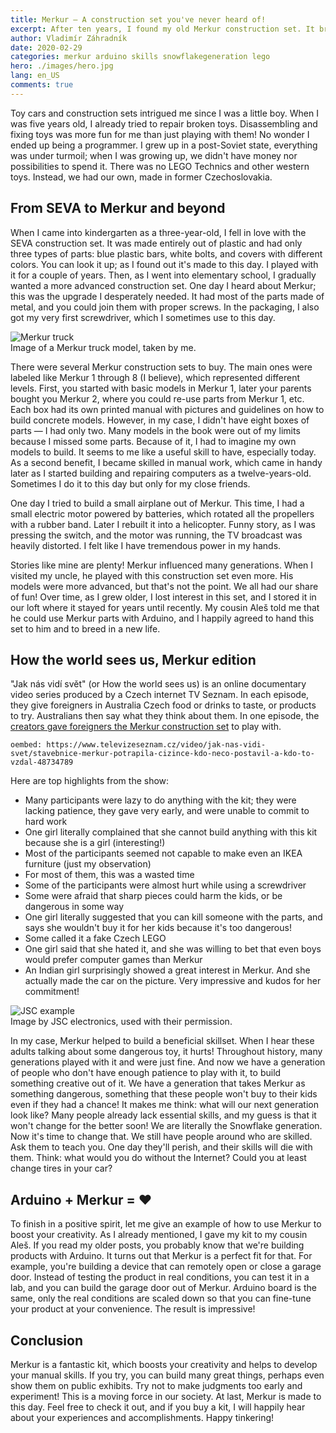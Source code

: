 ```yaml
---
title: Merkur — A construction set you've never heard of!
excerpt: After ten years, I found my old Merkur construction set. It brings memories and thoughts about how I can make it useful again.
author: Vladimír Záhradník
date: 2020-02-29
categories: merkur arduino skills snowflakegeneration lego
hero: ./images/hero.jpg
lang: en_US
comments: true
---
```

Toy cars and construction sets intrigued me since I was a little boy. When I was five years old, I already tried to repair broken toys. Disassembling and fixing toys was more fun for me than just playing with them! No wonder I ended up being a programmer. I grew up in a post-Soviet state, everything was under turmoil; when I was growing up, we didn't have money nor possibilities to spend it. There was no LEGO Technics and other western toys. Instead, we had our own, made in former Czechoslovakia.

## From SEVA to Merkur and beyond
When I came into kindergarten as a three-year-old, I fell in love with the SEVA construction set. It was made entirely out of plastic and had only three types of parts: blue plastic bars, white bolts, and covers with different colors. You can look it up; as I found out it's made to this day. I played with it for a couple of years. Then, as I went into elementary school, I gradually wanted a more advanced construction set. One day I heard about Merkur; this was the upgrade I desperately needed. It had most of the parts made of metal, and you could join them with proper screws. In the packaging, I also got my very first screwdriver, which I sometimes use to this day.

<div className="Image__Large">
  <img src="./images/merkur-truck.jpg" alt="Merkur truck" />
  <figcaption>Image of a Merkur truck model, taken by me.</figcaption>
</div>

There were several Merkur construction sets to buy. The main ones were labeled like Merkur 1 through 8 (I believe), which represented different levels. First, you started with basic models in Merkur 1, later your parents bought you Merkur 2, where you could re-use parts from Merkur 1, etc. Each box had its own printed manual with pictures and guidelines on how to build concrete models. However, in my case, I didn't have eight boxes of parts — I had only two. Many models in the book were out of my limits because I missed some parts. Because of it, I had to imagine my own models to build. It seems to me like a useful skill to have, especially today. As a second benefit, I became skilled in manual work, which came in handy later as I started building and repairing computers as a twelve-years-old. Sometimes I do it to this day but only for my close friends.

One day I tried to build a small airplane out of Merkur. This time, I had a small electric motor powered by batteries, which rotated all the propellers with a rubber band. Later I rebuilt it into a helicopter. Funny story, as I was pressing the switch, and the motor was running, the TV broadcast was heavily distorted. I felt like I have tremendous power in my hands.

Stories like mine are plenty! Merkur influenced many generations. When I visited my uncle, he played with this construction set even more. His models were more advanced, but that's not the point. We all had our share of fun! Over time, as I grew older, I lost interest in this set, and I stored it in our loft where it stayed for years until recently. My cousin Aleš told me that he could use Merkur parts with Arduino, and I happily agreed to hand this set to him and to breed in a new life.

## How the world sees us, Merkur edition
"Jak nás vidí svět" (or How the world sees us) is an online documentary video series produced by a Czech internet TV Seznam. In each episode, they give foreigners in Australia Czech food or drinks to taste, or products to try. Australians then say what they think about them. In one episode, the [creators gave foreigners the Merkur construction set][jak-nas-vidi-svet-merkur] to play with.

`oembed: https://www.televizeseznam.cz/video/jak-nas-vidi-svet/stavebnice-merkur-potrapila-cizince-kdo-neco-postavil-a-kdo-to-vzdal-48734789`

Here are top highlights from the show:
- Many participants were lazy to do anything with the kit; they were lacking patience, they gave very early, and were unable to commit to hard work
- One girl literally complained that she cannot build anything with this kit because she is a girl (interesting!)
- Most of the participants seemed not capable to make even an IKEA furniture (just my observation)
- For most of them, this was a wasted time
- Some of the participants were almost hurt while using a screwdriver
- Some were afraid that sharp pieces could harm the kids, or be dangerous in some way
- One girl literally suggested that you can kill someone with the parts, and says she wouldn't buy it for her kids because it's too dangerous!
- Some called it a fake Czech LEGO
- One girl said that she hated it, and she was willing to bet that even boys would prefer computer games than Merkur
- An Indian girl surprisingly showed a great interest in Merkur. And she actually made the car on the picture. Very impressive and kudos for her commitment!

<div className="Image__Large">
  <img src="./images/jsc-example.jpg" alt="JSC example" />
  <figcaption>Image by JSC electronics, used with their permission.</figcaption>
</div>

In my case, Merkur helped to build a beneficial skillset. When I hear these adults talking about some dangerous toy, it hurts! Throughout history, many generations played with it and were just fine. And now we have a generation of people who don't have enough patience to play with it, to build something creative out of it. We have a generation that takes Merkur as something dangerous, something that these people won't buy to their kids even if they had a chance! It makes me think: what will our next generation look like? Many people already lack essential skills, and my guess is that it won't change for the better soon! We are literally the Snowflake generation. Now it's time to change that. We still have people around who are skilled. Ask them to teach you. One day they'll perish, and their skills will die with them. Think: what would you do without the Internet? Could you at least change tires in your car?

## Arduino + Merkur = ♥
To finish in a positive spirit, let me give an example of how to use Merkur to boost your creativity. As I already mentioned, I gave my kit to my cousin Aleš. If you read my older posts, you probably know that we're building products with Arduino. It turns out that Merkur is a perfect fit for that. For example, you're building a device that can remotely open or close a garage door. Instead of testing the product in real conditions, you can test it in a lab, and you can build the garage door out of Merkur. Arduino board is the same, only the real conditions are scaled down so that you can fine-tune your product at your convenience. The result is impressive!

<div class="Image__Medium">
  <YouTube videoId="tdHDJvpXWak" />
</div>

## Conclusion
Merkur is a fantastic kit, which boosts your creativity and helps to develop your manual skills. If you try, you can build many great things, perhaps even show them on public exhibits. Try not to make judgments too early and experiment! This is a moving force in our society. At last, Merkur is made to this day. Feel free to check it out, and if you buy a kit, I will happily hear about your experiences and accomplishments. Happy tinkering!

[//]: # (Used references)
[jak-nas-vidi-svet-merkur]: https://www.televizeseznam.cz/video/jak-nas-vidi-svet/stavebnice-merkur-potrapila-cizince-kdo-neco-postavil-a-kdo-to-vzdal-48734789